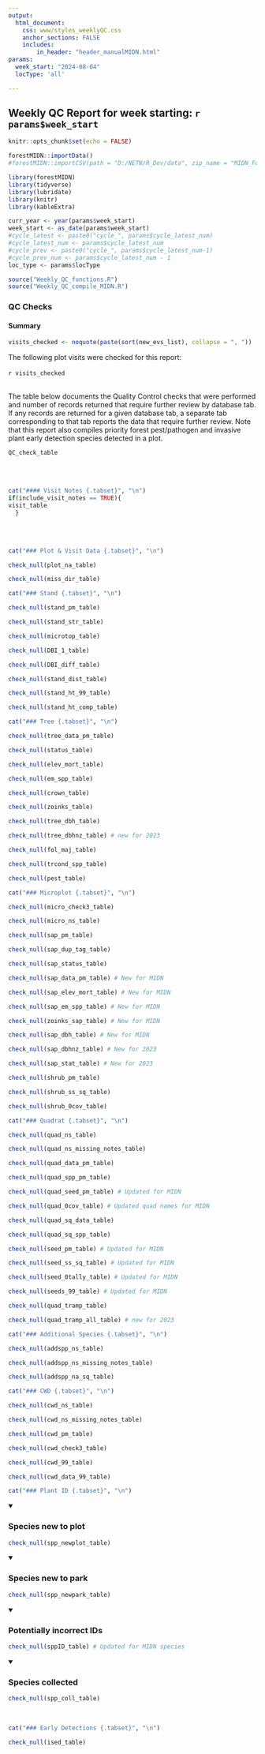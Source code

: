 ```yaml
---
output: 
  html_document:
    css: www/styles_weeklyQC.css
    anchor_sections: FALSE
    includes:
        in_header: "header_manualMIDN.html"
params:
  week_start: "2024-08-04"
  locType: 'all'

---
```

Weekly QC Report for week starting: <span style="font-weight:bold;">`r params$week_start`</span> {.tabset .tabset-pills}
--------------------------------------------------
```r
knitr::opts_chunk$set(echo = FALSE)

```

```r
forestMIDN::importData()
#forestMIDN::importCSV(path = "D:/NETN/R_Dev/data", zip_name = "MIDN_Forest_20220316.zip") # Import from dev after refresh and PR merge
```

```r
library(forestMIDN)
library(tidyverse)
library(lubridate)
library(knitr)
library(kableExtra)
```

```r
curr_year <- year(params$week_start)
week_start <- as_date(params$week_start)
#cycle_latest <- paste0("cycle_", params$cycle_latest_num)
#cycle_latest_num <- params$cycle_latest_num
#cycle_prev <- paste0("cycle_", params$cycle_latest_num-1)
#cycle_prev_num <- params$cycle_latest_num - 1
loc_type <- params$locType
```

```r
source("Weekly_QC_functions.R")
source("Weekly_QC_compile_MIDN.R")
```

### QC Checks {.tabset}
#### Summary {.tabset}
```r
visits_checked <- noquote(paste(sort(new_evs_list), collapse = ", "))
```
The following plot visits were checked for this report: <br>
<br>
<div class = 'indent'>`r visits_checked`</div>
<br>
The table below documents the Quality Control checks that were performed and number of records returned that require further review by database tab. If any records are returned for a given database tab, a separate tab corresponding to that tab reports the data that require further review. Note that this report also compiles priority forest pest/pathogen and invasive plant early detection species detected in a plot. 

```r
QC_check_table
```
<br>
<br>


```r
cat("#### Visit Notes {.tabset}", "\n")
if(include_visit_notes == TRUE){
visit_table
  }
```
<br>
<br>

```r
cat("### Plot & Visit Data {.tabset}", "\n")

```

```r
check_null(plot_na_table)

check_null(miss_dir_table)
```


```r
cat("### Stand {.tabset}", "\n")

```

```r
check_null(stand_pm_table)

check_null(stand_str_table)

check_null(microtop_table)

check_null(DBI_1_table)

check_null(DBI_diff_table)

check_null(stand_dist_table)

check_null(stand_ht_99_table)

check_null(stand_ht_comp_table)

```

```r
cat("### Tree {.tabset}", "\n")

```

```r
check_null(tree_data_pm_table)

check_null(status_table)

check_null(elev_mort_table)

check_null(em_spp_table)

check_null(crown_table)

check_null(zoinks_table)

check_null(tree_dbh_table)

check_null(tree_dbhnz_table) # new for 2023

check_null(fol_maj_table)

check_null(trcond_spp_table)

check_null(pest_table)

```

```r
cat("### Microplot {.tabset}", "\n")

```

```r
check_null(micro_check3_table)

check_null(micro_ns_table)

check_null(sap_pm_table)

check_null(sap_dup_tag_table)

check_null(sap_status_table)

check_null(sap_data_pm_table) # New for MIDN

check_null(sap_elev_mort_table) # New for MIDN

check_null(sap_em_spp_table) # New for MIDN

check_null(zoinks_sap_table) # New for MIDN

check_null(sap_dbh_table) # New for MIDN

check_null(sap_dbhnz_table) # New for 2023

check_null(sap_stat_table) # New for 2023

check_null(shrub_pm_table)

check_null(shrub_ss_sq_table)

check_null(shrub_0cov_table)

```

```r
cat("### Quadrat {.tabset}", "\n")

```

```r
check_null(quad_ns_table)

check_null(quad_ns_missing_notes_table)

check_null(quad_data_pm_table)

check_null(quad_spp_pm_table)

check_null(quad_seed_pm_table) # Updated for MIDN

check_null(quad_0cov_table) # Updated quad names for MIDN

check_null(quad_sq_data_table)

check_null(quad_sq_spp_table)

check_null(seed_pm_table) # Updated for MIDN

check_null(seed_ss_sq_table) # Updated for MIDN

check_null(seed_0tally_table) # Updated for MIDN

check_null(seeds_99_table) # Updated for MIDN

check_null(quad_tramp_table)

check_null(quad_tramp_all_table) # new for 2023
```


```r
cat("### Additional Species {.tabset}", "\n")

```

```r
check_null(addspp_ns_table)

check_null(addspp_ns_missing_notes_table)

check_null(addspp_na_sq_table)

```


```r
cat("### CWD {.tabset}", "\n")

```

```r
check_null(cwd_ns_table)

check_null(cwd_ns_missing_notes_table)

check_null(cwd_pm_table)

check_null(cwd_check3_table)

check_null(cwd_99_table)

check_null(cwd_data_99_table)
```

```r
cat("### Plant ID {.tabset}", "\n")

```
<details open><summary class='drop'><h3>Species new to plot</h3></summary>
```r
check_null(spp_newplot_table)
```
</details>

<details open><summary class='drop'><h3>Species new to park</h3></summary>
```r
check_null(spp_newpark_table)
```
</details>

<details open><summary class='drop'><h3>Potentially incorrect IDs</h3></summary>
```r
check_null(sppID_table) # Updated for MIDN species
```
</details>

<details open><summary class='drop'><h3>Species collected</h3></summary>
```r
check_null(spp_coll_table) 
```
</details>
<br>

```r
cat("### Early Detections {.tabset}", "\n")

```

```r
check_null(ised_table)
```




